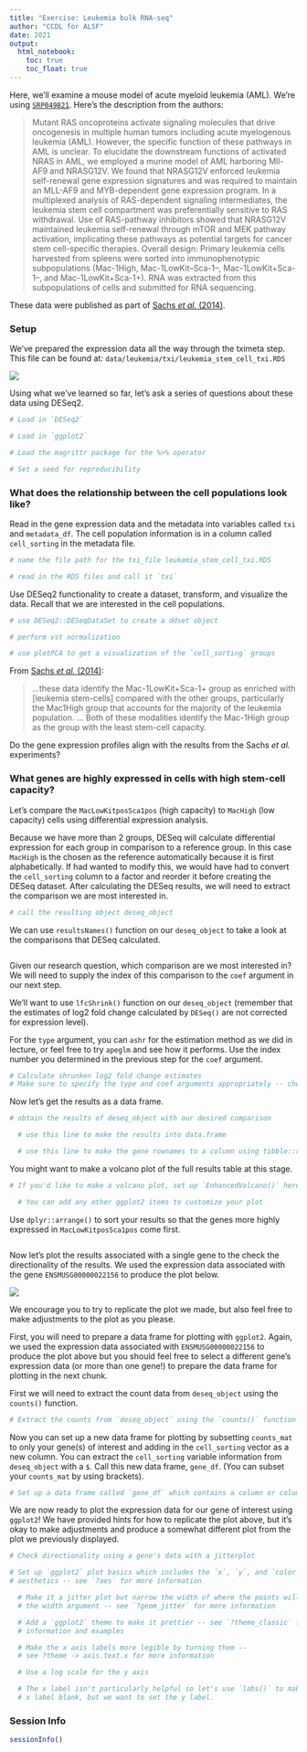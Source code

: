 ```yaml
---
title: "Exercise: Leukemia bulk RNA-seq"
author: "CCDL for ALSF"
date: 2021
output:   
  html_notebook: 
    toc: true
    toc_float: true
---
```


Here, we'll examine a mouse model of acute myeloid leukemia (AML).
We're using [`SRP049821`](https://www.ebi.ac.uk/ena/data/view/PRJNA267255).
Here's the description from the authors:

> Mutant RAS oncoproteins activate signaling molecules that drive oncogenesis in multiple human tumors including acute myelogenous leukemia (AML). However, the specific function of these pathways in AML is unclear. To elucidate the downstream functions of activated NRAS in AML, we employed a murine model of AML harboring Mll-AF9 and NRASG12V. We found that NRASG12V enforced leukemia self-renewal gene expression signatures and was required to maintain an MLL-AF9 and MYB-dependent gene expression program. In a multiplexed analysis of RAS-dependent signaling intermediates, the leukemia stem cell compartment was preferentially sensitive to RAS withdrawal. Use of RAS-pathway inhibitors showed that NRASG12V maintained leukemia self-renewal through mTOR and MEK pathway activation, implicating these pathways as potential targets for cancer stem cell-specific therapies. Overall design: Primary leukemia cells harvested from spleens were sorted into immunophenotypic subpopulations (Mac-1High, Mac-1LowKit–Sca-1–, Mac-1LowKit+Sca-1–, and Mac-1LowKit+Sca-1+). RNA was extracted from this subpopulations of cells and submitted for RNA sequencing.

These data were published as part of [Sachs _et al._ (2014)](https://doi.org/10.1182/blood-2013-08-521708).

### Setup 

We've prepared the expression data all the way through the tximeta step.
This file can be found at: `data/leukemia/txi/leukemia_stem_cell_txi.RDS`

![](diagrams/rna-seq_6.png)

Using what we've learned so far, let's ask a series of questions about these data using DESeq2.

```r
# Load in `DESeq2`

# Load in `ggplot2`

# Load the magrittr package for the %>% operator

# Set a seed for reproducibility

```

### What does the relationship between the cell populations look like?

Read in the gene expression data and the metadata into variables called `txi` and `metadata_df`.
The cell population information is in a column called `cell_sorting` in the metadata file.

```r
# name the file path for the txi_file leukemia_stem_cell_txi.RDS

# read in the RDS files and call it `txi`

```

Use DESeq2 functionality to create a dataset, transform, and visualize the data.
Recall that we are interested in the cell populations.

```r
# use DESeq2::DESeqDataSet to create a ddset object

```

```r
# perform vst normalization

```

```r
# use plotPCA to get a visualization of the `cell_sorting` groups

```

From [Sachs _et al._ (2014)](https://doi.org/10.1182/blood-2013-08-521708):

> ...these data identify the Mac-1LowKit+Sca-1+ group as enriched with [leukemia stem-cells] compared with the other groups, particularly the Mac1High group that accounts for the majority of the leukemia population.
...
Both of these modalities identify the Mac-1High group as the group with the least stem-cell capacity.

Do the gene expression profiles align with the results from the Sachs _et al._ experiments?

### What genes are highly expressed in cells with high stem-cell capacity?

Let's compare the `MacLowKitposSca1pos` (high capacity) to `MacHigh` (low capacity) cells using differential expression analysis.

Because we have more than 2 groups, DESeq will calculate differential expression for each group in comparison to a reference group. 
In this case `MacHigh` is the chosen as the reference automatically because it is first alphabetically. 
If had wanted to modify this, we would have had to convert the `cell_sorting` column to a factor and reorder it before creating the DESeq dataset. 
After calculating the DESeq results, we will need to extract the comparison we are most interested in. 

```r
# call the resulting object deseq_object

```

We can use `resultsNames()` function on our `deseq_object` to take a look at the comparisons that DESeq calculated. 

```r

```

Given our research question, which comparison are we most interested in? 
We will need to supply the index of this comparison to the `coef` argument in our next step. 

We'll want to use `lfcShrink()` function on our `deseq_object` (remember that the estimates of log2 fold change calculated by `DESeq()` are not corrected for expression level).

For the `type` argument, you can `ashr` for the estimation method as we did in lecture, or feel free to try `apeglm` and see how it performs.
Use the index number you determined in the previous step for the `coef` argument. 

```r
# Calculate shrunken log2 fold change estimates
# Make sure to specify the type and coef arguments appropriately -- check the help page for lfcShrink()

```

Now let's get the results as a data frame.

```r
# obtain the results of deseq_object with our desired comparison

  # use this line to make the results into data.frame

  # use this line to make the gene rownames to a column using tibble::rownames_to_column()

```

You might want to make a volcano plot of the full results table at this stage. 

```r
# If you'd like to make a volcano plot, set up `EnhancedVolcano()` here

  # You can add any other ggplot2 items to customize your plot

```

Use `dplyr::arrange()` to sort your results so that the genes more highly expressed in `MacLowKitposSca1pos` come first.

```r

```

Now let's plot the results associated with a single gene to the check the directionality of the results.
We used the expression data associated with the gene `ENSMUSG00000022156` to produce the plot below.

![](diagrams/AML_jitter_plot.png)

We encourage you to try to replicate the plot we made, but also feel free to make adjustments to the plot as you please.

First, you will need to prepare a data frame for plotting with `ggplot2`.
Again, we used the expression data associated with `ENSMUSG00000022156` to produce the plot above but you should feel free to select a different gene's expression data (or more than one gene!) to prepare the data frame for plotting in the next chunk.

First we will need to extract the count data from `deseq_object` using the `counts()` function.

```r
# Extract the counts from `deseq_object` using the `counts()` function and call this `counts_mat`

```

Now you can set up a new data frame for plotting by subsetting `counts_mat` to only your gene(s) of interest and adding in the `cell_sorting` vector as a new column.
You can extract the `cell_sorting` variable information from `deseq_object` with a `$`. 
Call this new data frame, `gene_df`. 
(You can subset your `counts_mat` by using brackets). 

```r
# Set up a data frame called `gene_df` which contains a column or columns of expression data and a column of `cell_sorting` info

```

We are now ready to plot the expression data for our gene of interest using `ggplot2`!
We have provided hints for how to replicate the plot above, but it's okay to make adjustments and produce a somewhat different plot from the plot we previously displayed.

```r
# Check directionality using a gene's data with a jitterplot

# Set up `ggplot2` plot basics which includes the `x`, `y`, and `color`
# aesthetics -- see `?aes` for more information

  # Make it a jitter plot but narrow the width of where the points will be using
  # the width argument -- see `?geom_jitter` for more information

  # Add a `ggplot2` theme to make it prettier -- see `?theme_classic` for more
  # information and examples

  # Make the x axis labels more legible by turning them -- 
  # see ?theme -> axis.text.x for more information

  # Use a log scale for the y axis

  # The x label isn't particularly helpful so let's use `labs()` to make the 
  # x label blank, but we want to set the y label.

```

### Session Info

```r
sessionInfo()
```
